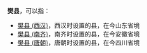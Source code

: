 '''樊县'''，可以指：
*[[樊县_(西汉)|樊县 (西汉)]]，西汉时设置的县，在今山东省境
*[[樊县_(南齐)|樊县 (南齐)]]，南齐时设置的县，在今安徽省境
*[[樊县_(唐朝)|樊县 (唐朝)]]，唐朝时设置的县，在今四川省境
{{Disambig|F|Cat=二字中国县名消歧义}}